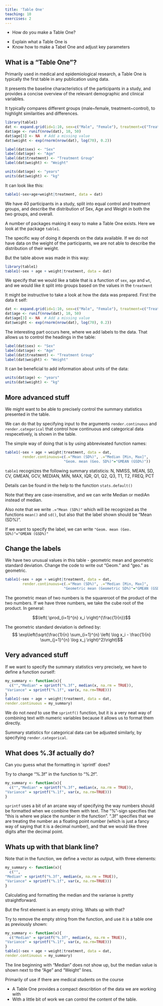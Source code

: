 ```yaml
---
title: 'Table One'
teaching: 10
exercises: 2
---
```


:::::::::::::::::::::::::::::::::::::: questions 

- How do you make a Table One?

::::::::::::::::::::::::::::::::::::::::::::::::

::::::::::::::::::::::::::::::::::::: objectives

- Explain what a Table One is
- Know how to make a Tabel One and adjust key parameters

::::::::::::::::::::::::::::::::::::::::::::::::

## What is a "Table One"?

Primarily used in medical and epidemiological research,
a Table One is typically the first table in any publication
using data.

It presents the baseline characteristics of the participants
in a study, and provides a concise overview of the relevant
demographic and clinical variables.

It typically compares different groups (male~female, treatment~control), to highlight similarities and differences.


```r
library(table1)
dat <- expand.grid(id=1:10, sex=c("Male", "Female"), treatment=c("Treated", "Placebo"))
dat$age <- runif(nrow(dat), 10, 50)
dat$age[3] <- NA  # Add a missing value
dat$weight <- exp(rnorm(nrow(dat), log(70), 0.2))

label(dat$sex) <- "Sex"
label(dat$age) <- "Age"
label(dat$treatment) <- "Treatment Group"
label(dat$weight) <- "Weight"

units(dat$age) <- "years"
units(dat$weight) <- "kg"
```

It can look like this:
```r
table1(~sex+age+weight|treatment, data = dat)
```
We have 40 participants in a study, split into equal control and treatment groups,
and describe the distribution of Sex, Age and Weight in both the two groups, and overall.

A number of packages making it easy to make a Table One exists. Here we look
at the package `table1`.

The specific way of doing it depends on the data available. If we do not have
data on the weight of the participants, we are not able to describe the distribution
of their weight.

But the table above was made in this way:

```r
library(table1)
table1(~sex + age + weight|treatment, data = dat)
```
We specify that we would like a table that is a function of `sex`, `age` and
`wt`, and we would like it split into groups based on the values in the `treatment`

It might be instructive to take a look at how the data was prepared.
First the data it self:
```r
dat <- expand.grid(id=1:10, sex=c("Male", "Female"), treatment=c("Treated", "Placebo"))
dat$age <- runif(nrow(dat), 10, 50)
dat$age[3] <- NA  # Add a missing value
dat$weight <- exp(rnorm(nrow(dat), log(70), 0.2))
```

The interesting part occurs here, where we add labels to the data. That
allows us to control the headings in the table:
```r
label(dat$sex) <- "Sex"
label(dat$age) <- "Age"
label(dat$treatment) <- "Treatment Group"
label(dat$weight) <- "Weight"
```

It can be beneficial to add information about units of the data:
```r
units(dat$age) <- "years"
units(dat$weight) <- "kg"
```


## More advanced stuff

We might want to be able to precisely control the summary
statistics presented in the table. 

We can do that by specifying input to the arguments
`render.continuous` and `render.categorical` that
control how continuous and categorical data respecetively,
is shown in the table.

The simple way of doing that is by using abbrevieated
function names:

```r
table1(~sex + age + weight|treatment, data = dat,
        render.continuous=c(.="Mean (SD%)", .="Median [Min, Max]",
                           "Geom. mean (Geo. SD%)"="GMEAN (GSD%)"))
```
`table1` recognizes the following summary statisticis:
N, NMISS, MEAN, SD, CV, GMEAN, GCV, MEDIAN, MIN, MAX, IQR, 
Q1, Q2, Q3, T1, T2, FREQ, PCT

Details can be found in the help to the function `stats.default()` 

Note that they are case-insensitive, and we can write Median or mediAn instead
of median. 

Also note that we write `.="Mean (SD%)"` which will be recognized
as the functions `mean()` and `sd()`, but also that the label shown should be
"Mean (SD%)".

If we want to specify the label, we can write `"Geom. mean (Geo. SD%)"="GMEAN (GSD%)"`


:::: challenge
## Change the labels 

We have two unusual values in this table - geometric mean and geometric 
standard deviation. Change the code to write out "Geom." and "geo." as 
geometric.


:::: solution
```r
table1(~sex + age + weight|treatment, data = dat,
        render.continuous=c(.="Mean (SD%)", .="Median [Min, Max]",
                           "Geometric mean (Geometric SD%)"="GMEAN (GSD%)"))
```

The geometric mean of two numbers is the squareroot of the product of the two
numbers. If we have three numbers, we take the cube root of the product. In general:

$$\left( \prod_{i=1}^{n} x_i \right)^{\frac{1}{n}}$$

The geometric standard deviation is defined by:
$$ \exp\left(\sqrt{\frac{1}{n} \sum_{i=1}^{n} \left( \log x_i - \frac{1}{n} \sum_{j=1}^{n} \log x_j \right)^2}\right)$$


::::

::::




## Very advanced stuff

If we want to specify the summary statistics very precisely, we have to 
define a function ourself:

```r
my_summary <- function(x){
  c("","Median" = sprintf("%.3f", median(x, na.rm = TRUE)),
"Variance" = sprintf("%.1f", var(x, na.rm=TRUE)))
}
table1(~sex + age + weight|treatment, data = dat,
render.continuous = my_summary)
```
We do not _need_ to use the `sprintf()` function, but it is a very neat way of 
combining text with numeric variables because it allows us to format 
them directly.

Summary statistics for categorical data can be adjusted similarly, by specifying
`render.categorical`.

:::: challenge
## What does %.3f actually do?

Can you guess what the formatting in ´sprintf´ does? 

Try to change "%.3f" in the function to "%.2f".

:::: solution

```r
my_summary <- function(x){
  c("","Median" = sprintf("%.3f", median(x, na.rm = TRUE)),
"Variance" = sprintf("%.1f", var(x, na.rm=TRUE)))
}
```

`sprintf` uses a bit of an arcane way of specifying the way numbers should be
formatted when we combine them with text. The "%"-sign specifies that "this is
where we place the number in the function". ".3f" specifies that we are treating
the number as a floating point number (which is just a fancy way of saying that
it is a decimal number), and that we would like three digits after the decimal point.

::::



::::


:::: challenge

## Whats up with that blank line?

Note that in the function, we define a vector as output, with three elements:
```r
my_summary <- function(x){
  c("",
"Median" = sprintf("%.3f", median(x, na.rm = TRUE)),
"Variance" = sprintf("%.1f", var(x, na.rm=TRUE)))
}
```

Calculating and formatting the median and the varianse is pretty straightforward.

But the first element is an empty string. Whats up with that?

:::: solution

Try to remove the empty string from the function, and use it is a table one 
as previously shown:

```r
my_summary <- function(x){
  c("Median" = sprintf("%.3f", median(x, na.rm = TRUE)),
"Variance" = sprintf("%.1f", var(x, na.rm=TRUE)))
}
table1(~sex + age + weight|treatment, data = dat,
render.continuous = my_summary)
```
The line beginning with "Median" does not show up, but the median value is 
shown next to the "Age" and "Weight" lines. 

::::

::::





:::::::::::::::::::::::::::::::::::::::::::::::::::::::::::::::::::: instructor

Primarily of use if there are medical students on the course

::::::::::::::::::::::::::::::::::::::::::::::::::::::::::::::::::::::::::::::::


::::::::::::::::::::::::::::::::::::: keypoints 

- A Table One provides a compact describtion of the data we are working with
- With a little bit of work we can control the content of the table.

::::::::::::::::::::::::::::::::::::::::::::::::

